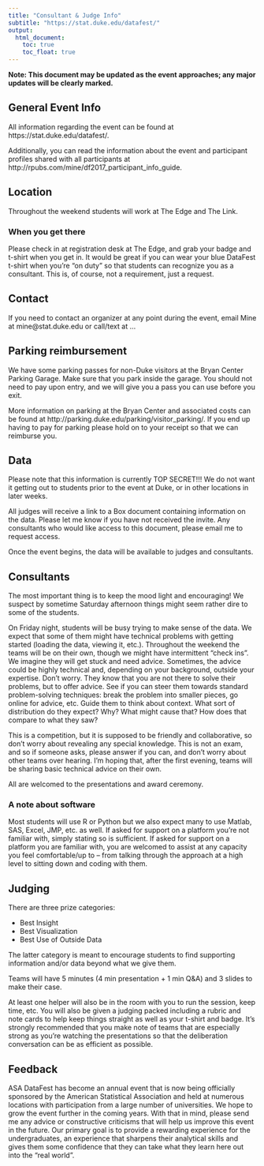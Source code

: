 ```yaml
---
title: "Consultant & Judge Info"
subtitle: "https://stat.duke.edu/datafest/"
output: 
  html_document: 
    toc: true
    toc_float: true
---
```



**Note: This document may be updated as the event approaches; any major updates will be clearly marked.**

## General Event Info 

All information regarding the event can be found at https://stat.duke.edu/datafest/.

Additionally, you can read the information about the event and participant profiles shared with all participants at http://rpubs.com/mine/df2017_participant_info_guide.

## Location

Throughout the weekend students will work at The Edge and The Link.

### When you get there

Please check in at registration desk at The Edge, and grab your badge and t-shirt when you get in. It would be great if you can wear your blue DataFest t-shirt when you're "on duty" so that students can recognize you as a consultant. This is, of course, not a requirement, just a request.

## Contact

If you need to contact an organizer at any point during the event, email Mine at mine@stat.duke.edu or call/text at ...

## Parking reimbursement

We have some parking passes for non-Duke visitors at the Bryan Center Parking Garage. Make sure that you park inside the garage. You should not need to pay upon entry, and we will give you a pass you can use before you exit.

More information on parking at the Bryan Center and associated costs can be found at http://parking.duke.edu/parking/visitor_parking/. If you end up having to pay for parking please hold on to your receipt so that we can reimburse you.

## Data

Please note that this information is currently TOP SECRET!!! We do not want it getting out to students prior to the event at Duke, or in other locations in later weeks.

All judges will receive a link to a Box document containing information on the data. Please let me know if you have not received the invite. Any consultants who would like access to this document, please email me to request access.

Once the event begins, the data will be available to judges and consultants.

## Consultants

The most important thing is to keep the mood light and encouraging! We suspect by sometime Saturday afternoon things might seem rather dire to some of the students.

On Friday night, students will be busy trying to make sense of the data. We expect that some of them might have technical problems with getting started (loading the data, viewing it, etc.). Throughout the weekend the teams will be on their own, though we might have intermittent “check ins”. We imagine they will get stuck and need advice. Sometimes, the advice could be highly technical and, depending on your background, outside your expertise. Don't worry. They know that you are not there to solve their problems, but to offer advice. See if you can steer them towards standard problem-solving techniques: break the problem into smaller pieces, go online for advice, etc. Guide them to think about context. What sort of distribution do they expect? Why? What might cause that? How does that compare to what they saw?

This is a competition, but it is supposed to be friendly and collaborative, so don't worry about revealing any special knowledge. This is not an exam, and so if someone asks, please answer if you can, and don't worry about other teams over hearing. I'm hoping that, after the first evening, teams will be sharing basic technical advice on their own.

All are welcomed to the presentations and award ceremony.

### A note about software

Most students will use R or Python but we also expect many to use Matlab, SAS, Excel, JMP, etc. as well. If asked for support on a platform you’re not familiar with, simply stating so is sufficient. If asked for support on a platform you are familiar with, you are welcomed to assist at any capacity you feel comfortable/up to -- from talking through the approach at a high level to sitting down and coding with them.


## Judging

There are three prize categories:

- Best Insight
- Best Visualization
- Best Use of Outside Data

The latter category is meant to encourage students to find supporting information and/or data beyond what we give them.

Teams will have 5 minutes (4 min presentation + 1 min Q&A) and 3 slides to make their case.

At least one helper will also be in the room with you to run the session, keep time, etc. You will also be given a judging packed including a rubric and note cards to help keep things straight as well as your t-shirt and badge. It’s strongly recommended that you make note of teams that are especially strong as you're watching the presentations so that the deliberation conversation can be as efficient as possible.

## Feedback

ASA DataFest has become an annual event that is now being officially sponsored by the American Statistical Association and held at numerous locations with participation from a large number of universities. We hope to grow the event further in the coming years. With that in mind, please send me any advice or constructive criticisms that will help us improve this event in the future.
Our primary goal is to provide a rewarding experience for the undergraduates, an experience that sharpens their analytical skills and gives them some confidence that they can take what they learn here out into the "real world".